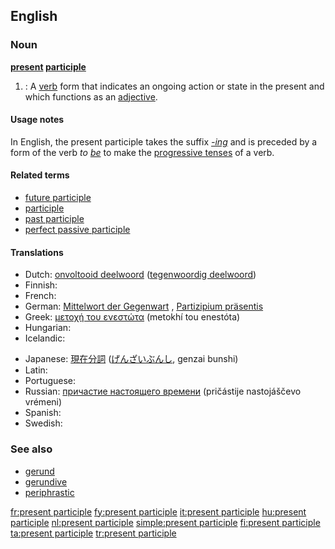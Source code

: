 ==English==
{{wikipedia}}

===Noun===
'''[[present]] [[participle]]'''

# {{grammar}}: A [[verb]] form that indicates an ongoing action or state in the present and which functions as an [[adjective]].

====Usage notes====
In English, the present participle takes the suffix ''[[-ing]]'' and is preceded by a form of the verb ''to [[be]]'' to make the [[progressive tense]]s of a verb.

====Related terms====
* [[future participle]] <!-- Latin futurus, venturus, amaturus... -->
* [[participle]]
* [[past participle]]
* [[perfect passive participle]]

====Translations====
{{trans-top|verb form that indicates an ongoing action}}
* Dutch: [[onvoltooid deelwoord]] ([[tegenwoordig deelwoord]]) {{n}}
* Finnish: {{t-|fi|partisiipin preesens}}
* French: {{t+|fr|participe présent|m}}
* German: [[Mittelwort der Gegenwart]] {{n}}, [[Partizipium präsentis]] {{n}}
* Greek: [[μετοχή του ενεστώτα]] (metokhí tou enestóta) {{f}}
* Hungarian: {{t-|hu|folyamatos melléknévi igenév}}
* Icelandic: {{t+|is|lýsingarháttur nútíðar|m}}
{{trans-mid}}
* Japanese: [[現在分詞]] ([[げんざいぶんし]], genzai bunshi)
* Latin: {{t|la|participium praesentis|m|n}}
* Portuguese: {{t|pt|particípio presente|m}}
* Russian: [[причастие настоящего времени]] (pričástije nastojáščevo vrémeni) {{n}}
* Spanish: {{t+|es|participio presente|m}}
* Swedish: {{t|sv|presensparticip|c}}
{{trans-bottom}}

===See also===
* [[gerund]]
* [[gerundive]]
* [[periphrastic]]

[[fr:present participle]]
[[fy:present participle]]
[[it:present participle]]
[[hu:present participle]]
[[nl:present participle]]
[[simple:present participle]]
[[fi:present participle]]
[[ta:present participle]]
[[tr:present participle]]
